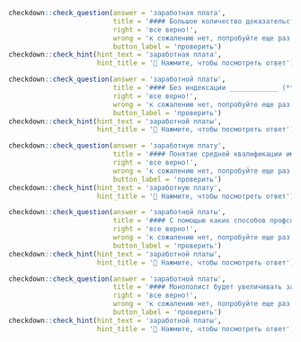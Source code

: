 ```r
checkdown::check_question(answer = 'заработная плата', 
                          title = '#### Большое количество доказательств свидетельствует о том, что реальная ____________ (**заработный, плата**) является умеренно проциклическим показателем, хотя некоторые исследователи не согласны с этим утверждением.',
                          right = 'все верно!', 
                          wrong = 'к сожалению нет, попробуйте еще раз...',
                          button_label = 'проверить')
checkdown::check_hint(hint_text = 'заработная плата',
                      hint_title = '🔎 Нажмите, чтобы посмотреть ответ')
```

```r
checkdown::check_question(answer = 'заработной платы', 
                          title = '#### Без индексации ____________ (**заработный, плата**) более низкая безработица ведет к повышению заработной платы, что, в свою очередь, повышает цены.',
                          right = 'все верно!', 
                          wrong = 'к сожалению нет, попробуйте еще раз...',
                          button_label = 'проверить')
checkdown::check_hint(hint_text = 'заработной платы',
                      hint_title = '🔎 Нажмите, чтобы посмотреть ответ')
```

```r
checkdown::check_question(answer = 'заработную плату', 
                          title = '#### Понятие средней квалификации имеет различные определения: может ассоциироваться с работниками, получающими среднюю ____________ (**заработный, плата**), но чаще – с полученным образованием.',
                          right = 'все верно!', 
                          wrong = 'к сожалению нет, попробуйте еще раз...',
                          button_label = 'проверить')
checkdown::check_hint(hint_text = 'заработную плату',
                      hint_title = '🔎 Нажмите, чтобы посмотреть ответ')
```

```r
checkdown::check_question(answer = 'заработной платы', 
                          title = '#### С помощью каких способов профсоюзы могут понизить эластичность спроса на труд, чтобы минимизировать отрицательные эффекты при повышении ____________ (**заработный, плата**)?',
                          right = 'все верно!', 
                          wrong = 'к сожалению нет, попробуйте еще раз...',
                          button_label = 'проверить')
checkdown::check_hint(hint_text = 'заработной платы',
                      hint_title = '🔎 Нажмите, чтобы посмотреть ответ')
```

```r
checkdown::check_question(answer = 'заработной платы', 
                          title = '#### Монополист будет увеличивать занятость до тех пор, пока предельный продукт труда - в данном случае единственного используемого им переменного фактора - не сравняется с конкурентной ставкой ____________ (**заработный, плата**).',
                          right = 'все верно!', 
                          wrong = 'к сожалению нет, попробуйте еще раз...',
                          button_label = 'проверить')
checkdown::check_hint(hint_text = 'заработной платы',
                      hint_title = '🔎 Нажмите, чтобы посмотреть ответ')
```

